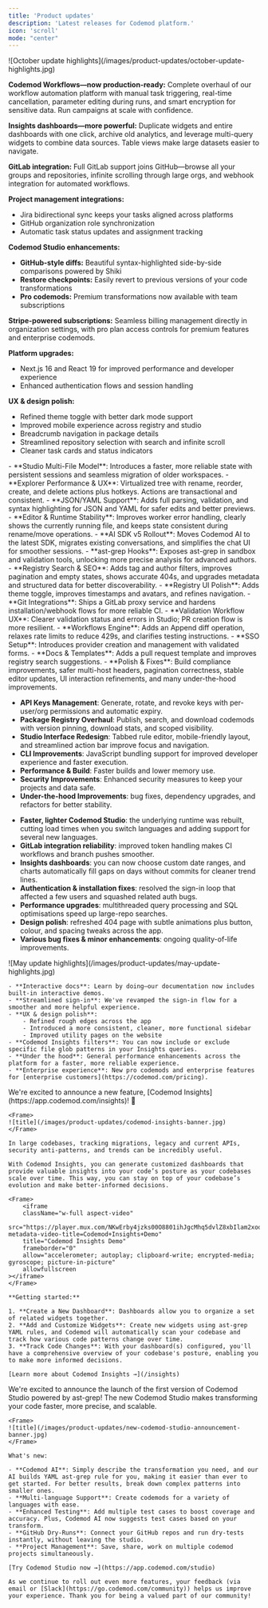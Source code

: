 ```yaml
---
title: 'Product updates'
description: 'Latest releases for Codemod platform.'
icon: 'scroll'
mode: "center"
---
```


<Update label="October 28, 2025">
<Frame>
![October update highlights](/images/product-updates/october-update-highlights.jpg)
</Frame>

**Codemod Workflows—now production-ready:** Complete overhaul of our workflow automation platform with manual task triggering, real-time cancellation, parameter editing during runs, and smart encryption for sensitive data. Run campaigns at scale with confidence.

**Insights dashboards—more powerful:** Duplicate widgets and entire dashboards with one click, archive old analytics, and leverage multi-query widgets to combine data sources. Table views make large datasets easier to navigate.

**GitLab integration:** Full GitLab support joins GitHub—browse all your groups and repositories, infinite scrolling through large orgs, and webhook integration for automated workflows.

**Project management integrations:**
- Jira bidirectional sync keeps your tasks aligned across platforms
- GitHub organization role synchronization
- Automatic task status updates and assignment tracking

**Codemod Studio enhancements:**
- **GitHub-style diffs:** Beautiful syntax-highlighted side-by-side comparisons powered by Shiki
- **Restore checkpoints:** Easily revert to previous versions of your code transformations
- **Pro codemods:** Premium transformations now available with team subscriptions

**Stripe-powered subscriptions:** Seamless billing management directly in organization settings, with pro plan access controls for premium features and enterprise codemods.

**Platform upgrades:**
- Next.js 16 and React 19 for improved performance and developer experience
- Enhanced authentication flows and session handling

**UX & design polish:**
- Refined theme toggle with better dark mode support
- Improved mobile experience across registry and studio
- Breadcrumb navigation in package details
- Streamlined repository selection with search and infinite scroll
- Cleaner task cards and status indicators

</Update>

<Update label="September 3, 2025">
- **Studio Multi-File Model**: Introduces a faster, more reliable state with persistent sessions and seamless migration of older workspaces.
- **Explorer Performance & UX**: Virtualized tree with rename, reorder, create, and delete actions plus hotkeys. Actions are transactional and consistent.
- **JSON/YAML Support**: Adds full parsing, validation, and syntax highlighting for JSON and YAML for safer edits and better previews.
- **Editor & Runtime Stability**: Improves worker error handling, clearly shows the currently running file, and keeps state consistent during rename/move operations.
- **AI SDK v5 Rollout**: Moves Codemod AI to the latest SDK, migrates existing conversations, and simplifies the chat UI for smoother sessions.
- **ast-grep Hooks**: Exposes ast-grep in sandbox and validation tools, unlocking more precise analysis for advanced authors.
- **Registry Search & SEO**: Adds tag and author filters, improves pagination and empty states, shows accurate 404s, and upgrades metadata and structured data for better discoverability.
- **Registry UI Polish**: Adds theme toggle, improves timestamps and avatars, and refines navigation.
- **Git Integrations**: Ships a GitLab proxy service and hardens installation/webhook flows for more reliable CI.
- **Validation Workflow UX**: Clearer validation status and errors in Studio; PR creation flow is more resilient.
- **Workflows Engine**: Adds an Append diff operation, relaxes rate limits to reduce 429s, and clarifies testing instructions.
- **SSO Setup**: Introduces provider creation and management with validated forms.
- **Docs & Templates**: Adds a pull request template and improves registry search suggestions.
- **Polish & Fixes**: Build compliance improvements, safer multi-host headers, pagination correctness, stable editor updates, UI interaction refinements, and many under-the-hood improvements.
</Update>

<Update label="July 24, 2025">

- **API Keys Management**: Generate, rotate, and revoke keys with per-user/org permissions and automatic expiry.
- **Package Registry Overhaul**: Publish, search, and download codemods with version pinning, download stats, and scoped visibility.
- **Studio Interface Redesign**: Tabbed rule editor, mobile-friendly layout, and streamlined action bar improve focus and navigation.
- **CLI Improvements**: JavaScript bundling support for improved developer experience and faster execution.
- **Performance & Build**: Faster builds and lower memory use.
- **Security Improvements**: Enhanced security measures to keep your projects and data safe.
- **Under-the-hood Improvements**: bug fixes, dependency upgrades, and refactors for better stability.

</Update>

<Update label="June 3, 2025">

- **Faster, lighter Codemod Studio**: the underlying runtime was rebuilt, cutting load times when you switch languages and adding support for several new languages.
- **GitLab integration reliability**: improved token handling makes CI workflows and branch pushes smoother.
- **Insights dashboards**: you can now choose custom date ranges, and charts automatically fill gaps on days without commits for cleaner trend lines.
- **Authentication & installation fixes**: resolved the sign-in loop that affected a few users and squashed related auth bugs.
- **Performance upgrades**: multithreaded query processing and SQL optimisations speed up large-repo searches.
- **Design polish**: refreshed 404 page with subtle animations plus button, colour, and spacing tweaks across the app.
- **Various bug fixes & minor enhancements**: ongoing quality-of-life improvements.
</Update>


<Update label="May 16, 2025">
    <Frame>
    ![May update highlights](/images/product-updates/may-update-highlights.jpg)
    </Frame>

    - **Interactive docs**: Learn by doing—our documentation now includes built-in interactive demos.
    - **Streamlined sign-in**: We've revamped the sign-in flow for a smoother and more helpful experience.
    - **UX & design polish**: 
        - Refined rough edges across the app
        - Introduced a more consistent, cleaner, more functional sidebar
        - Improved utility pages on the website
    - **Codemod Insights filters**: You can now include or exclude specific file glob patterns in your Insights queries.
    - **Under the hood**: General performance enhancements across the platform for a faster, more reliable experience.
    - **Enterprise experience**: New pro codemods and enterprise features for [enterprise customers](https://codemod.com/pricing).
</Update>

<Update label="Apr 15, 2025">
    We're excited to announce a new feature, [Codemod Insights](https://app.codemod.com/insights)! 🚀

    <Frame>
    ![title](/images/product-updates/codemod-insights-banner.jpg)
    </Frame>

    In large codebases, tracking migrations, legacy and current APIs, security anti-patterns, and trends can be incredibly useful. 

    With Codemod Insights, you can generate customized dashboards that provide valuable insights into your code’s posture as your codebases scale over time. This way, you can stay on top of your codebase’s evolution and make better-informed decisions.

    <Frame>
        <iframe
        className="w-full aspect-video"
        src="https://player.mux.com/NKwErby4jzks00O8801ihJgcMhq5dvlZ8xbIlam2xoqe8?metadata-video-title=Codemod+Insights+Demo"
        title="Codemod Insights Demo"
        frameborder="0"
        allow="accelerometer; autoplay; clipboard-write; encrypted-media; gyroscope; picture-in-picture"
        allowfullscreen
    ></iframe>
    </Frame>

    **Getting started:**

	1. **Create a New Dashboard**: Dashboards allow you to organize a set of related widgets together.
	2. **Add and Customize Widgets**: Create new widgets using ast-grep YAML rules, and Codemod will automatically scan your codebase and track how various code patterns change over time.
	3. **Track Code Changes**: With your dashboard(s) configured, you'll have a comprehensive overview of your codebase's posture, enabling you to make more informed decisions.

    [Learn more about Codemod Insights →](/insights)

</Update>

<Update label="Apr 4, 2025">
    We're excited to announce the launch of the first version of Codemod Studio powered by ast-grep! The new Codemod Studio makes transforming your code faster, more precise, and scalable.

    <Frame>
    ![title](/images/product-updates/new-codemod-studio-announcement-banner.jpg)
    </Frame>

    What's new:

    - **Codemod AI**: Simply describe the transformation you need, and our AI builds YAML ast-grep rule for you, making it easier than ever to get started. For better results, break down complex patterns into smaller ones.
    - **Multi-language Support**: Create codemods for a variety of languages with ease.
    - **Enhanced Testing**: Add multiple test cases to boost coverage and accuracy. Plus, Codemod AI now suggests test cases based on your transform.
    - **GitHub Dry-Runs**: Connect your GitHub repos and run dry-tests instantly, without leaving the studio.
    - **Project Management**: Save, share, work on multiple codemod projects simultaneously.

    [Try Codemod Studio now →](https://app.codemod.com/studio)

    As we continue to roll out even more features, your feedback (via email or [Slack](https://go.codemod.com/community)) helps us improve your experience. Thank you for being a valued part of our community!
</Update>

